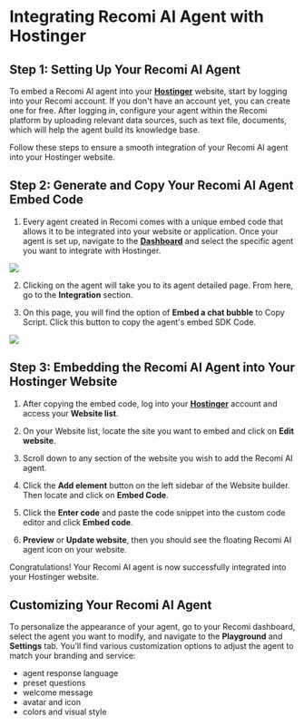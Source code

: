 # Integrating Recomi AI Agent with Hostinger

## Step 1: Setting Up Your Recomi AI Agent

To embed a Recomi AI agent into your [**Hostinger**](https://www.hostinger.com/) website, start by logging into your Recomi account. If you don't have an account yet, you can create one for free. After logging in, configure your agent within the Recomi platform by uploading relevant data sources, such as text file, documents, which will help the agent build its knowledge base.

Follow these steps to ensure a smooth integration of your Recomi AI agent into your Hostinger website.

## Step 2: Generate and Copy Your Recomi AI Agent Embed Code

1. Every agent created in Recomi comes with a unique embed code that allows it to be integrated into your website or application. Once your agent is set up, navigate to the [**Dashboard**](https://recomi.powerdrill.ai/agents) and select the specific agent you want to integrate with Hostinger.

<img src="/images/agent_list.png"/>

2. Clicking on the agent will take you to its agent detailed page. From here, go to the **Integration** section.

3. On this page, you will find the option of **Embed a chat bubble** to Copy Script. Click this button to copy the agent's embed SDK Code.

<img src="/images/agent_bubble_code.png"/>

## Step 3: Embedding the Recomi AI Agent into Your Hostinger Website

1. After copying the embed code, log into your [**Hostinger**](https://www.hostinger.com/) account and access your **Website list**.

2. On your Website list, locate the site you want to embed and click on **Edit website**.

3. Scroll down to any section of the website you wish to add the Recomi AI agent.

4. Click the **Add element** button on the left sidebar of the Website builder. Then locate and click on **Embed Code**.

5. Click the **Enter code** and paste the code snippet into the custom code editor and click **Embed code**.

6. **Preview** or **Update website**, then you should see the floating Recomi AI agent icon on your website.

Congratulations! Your Recomi AI agent is now successfully integrated into your Hostinger website.

## Customizing Your Recomi AI Agent

To personalize the appearance of your agent, go to your Recomi dashboard, select the agent you want to modify, and navigate to the **Playground** and **Settings** tab. You'll find various customization options to adjust the agent to match your branding and service:
- agent response language
- preset questions
- welcome message
- avatar and icon
- colors and visual style
